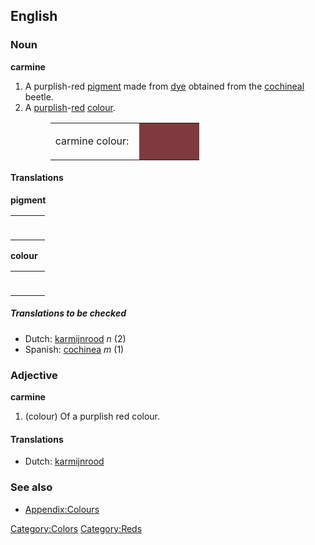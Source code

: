 ==English==

===Noun===
'''carmine'''
#A purplish-red [[pigment]] made from [[dye]] obtained from the [[cochineal]] beetle.
#A [[purplish]]-[[red]] [[colour]].
#:<table><tr><td>carmine colour: &nbsp;</td><td bgcolor="#7F3A3F" width="80">&nbsp; </td></tr></table>

====Translations====
'''pigment'''
{| border=0  width=100%
|-
|bgcolor="#FFFFE0" valign=top width=48%|
{|
<!--Put translations for languages from A to I here-->
|}
| width=1% |
|bgcolor="#FFFFE0" valign=top width=48%|
{|
<!--Put translations for languages from J to Z here-->
|}
|}

'''colour'''
{| border=0  width=100%
|-
|bgcolor="#FFFFE0" valign=top width=48%|
{|
<!--Put translations for languages from A to I here-->
|}
| width=1% |
|bgcolor="#FFFFE0" valign=top width=48%|
{|
<!--Put translations for languages from J to Z here-->
|}
|}

=====Translations to be checked=====
{{checktrans}}
<!--Remove this section once all of the translations below have been moved into the tables above.-->

*Dutch: [[karmijnrood]] ''n'' (2)
*Spanish: [[cochinea]] ''m'' (1)

===Adjective===
'''carmine'''
#(colour) Of a purplish red colour.

====Translations====
*Dutch: [[karmijnrood]]

===See also===
*[[Wiktionary_Appendix:Colours|Appendix:Colours]]

[[Category:Colors]]
[[Category:Reds]]